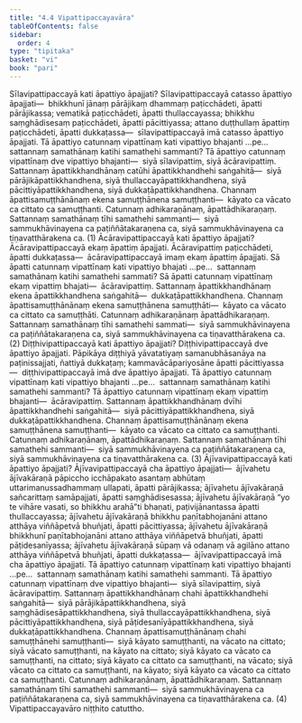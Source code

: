 ```yaml
---
title: "4.4 Vipattipaccayavāra"
tableOfContents: false
sidebar:
  order: 4
type: "tipitaka"
basket: "vi"
book: "pari"
---
```



<DynamicBreadcrumb />

<Division number="284" book="pari" bookNo="5" page="177">

<Paragraph number="1215" book="pari">
Sīlavipattipaccayā kati āpattiyo āpajjati? Sīlavipattipaccayā catasso āpattiyo āpajjati—  bhikkhunī jānaṃ pārājikaṃ dhammaṃ paṭicchādeti, āpatti pārājikassa; vematikā paṭicchādeti, āpatti thullaccayassa; bhikkhu saṃghādisesaṃ paṭicchādeti, āpatti pācittiyassa; attano duṭṭhullaṃ āpattiṃ paṭicchādeti, āpatti dukkaṭassa—  sīlavipattipaccayā imā catasso āpattiyo āpajjati.
</Paragraph>

<Paragraph number="1216" book="pari">
Tā āpattiyo catunnaṃ vipattīnaṃ kati vipattiyo bhajanti …pe…  sattannaṃ samathānaṃ katihi samathehi sammanti? Tā āpattiyo catunnaṃ vipattīnaṃ dve vipattiyo bhajanti—  siyā sīlavipattiṃ, siyā ācāravipattiṃ. Sattannaṃ āpattikkhandhānaṃ catūhi āpattikkhandhehi saṅgahitā—  siyā pārājikāpattikkhandhena, siyā thullaccayāpattikkhandhena, siyā pācittiyāpattikkhandhena, siyā dukkaṭāpattikkhandhena. Channaṃ āpattisamuṭṭhānānaṃ ekena samuṭṭhānena samuṭṭhanti—  kāyato ca vācato ca cittato ca samuṭṭhanti. Catunnaṃ adhikaraṇānaṃ, āpattādhikaraṇaṃ. Sattannaṃ samathānaṃ tīhi samathehi sammanti—  siyā sammukhāvinayena ca paṭiññātakaraṇena ca, siyā sammukhāvinayena ca tiṇavatthārakena ca. (1)
</Paragraph>

</Division>
<Division number="285" book="pari" bookNo="5" page="177">

<Paragraph number="1217" book="pari">
Ācāravipattipaccayā kati āpattiyo āpajjati? Ācāravipattipaccayā ekaṃ āpattiṃ āpajjati. Ācāravipattiṃ paṭicchādeti, āpatti dukkaṭassa—  ācāravipattipaccayā imaṃ ekaṃ āpattiṃ āpajjati.
</Paragraph>

<Paragraph number="1218" book="pari">
Sā āpatti catunnaṃ vipattīnaṃ kati vipattiyo bhajati …pe…  sattannaṃ samathānaṃ katihi samathehi sammati? Sā āpatti catunnaṃ vipattīnaṃ ekaṃ vipattiṃ bhajati—  ācāravipattiṃ. Sattannaṃ āpattikkhandhānaṃ ekena āpattikkhandhena saṅgahitā—  dukkaṭāpattikkhandhena. Channaṃ āpattisamuṭṭhānānaṃ ekena samuṭṭhānena samuṭṭhāti—  kāyato ca vācato ca cittato ca samuṭṭhāti. Catunnaṃ adhikaraṇānaṃ āpattādhikaraṇaṃ. Sattannaṃ samathānaṃ tīhi samathehi sammati—  siyā sammukhāvinayena ca paṭiññātakaraṇena ca, siyā sammukhāvinayena ca tiṇavatthārakena ca. (2)
</Paragraph>

</Division>
<Division number="286" book="pari" bookNo="5" page="178">

<Paragraph number="1219" book="pari">
Diṭṭhivipattipaccayā kati āpattiyo āpajjati? Diṭṭhivipattipaccayā dve āpattiyo āpajjati. Pāpikāya diṭṭhiyā yāvatatiyaṃ samanubhāsanāya na paṭinissajjati, ñattiyā dukkaṭaṃ; kammavācāpariyosāne āpatti pācittiyassa—  diṭṭhivipattipaccayā imā dve āpattiyo āpajjati.
</Paragraph>

<Paragraph number="1220" book="pari">
Tā āpattiyo catunnaṃ vipattīnaṃ kati vipattiyo bhajanti …pe…  sattannaṃ samathānaṃ katihi samathehi sammanti? Tā āpattiyo catunnaṃ vipattīnaṃ ekaṃ vipattiṃ bhajanti—  ācāravipattiṃ. Sattannaṃ āpattikkhandhānaṃ dvīhi āpattikkhandhehi saṅgahitā—  siyā pācittiyāpattikkhandhena, siyā dukkaṭāpattikkhandhena. Channaṃ āpattisamuṭṭhānānaṃ ekena samuṭṭhānena samuṭṭhanti—  kāyato ca vācato ca cittato ca samuṭṭhanti. Catunnaṃ adhikaraṇānaṃ, āpattādhikaraṇaṃ. Sattannaṃ samathānaṃ tīhi samathehi sammanti—  siyā sammukhāvinayena ca paṭiññātakaraṇena ca, siyā sammukhāvinayena ca tiṇavatthārakena ca. (3)
</Paragraph>

</Division>
<Division number="287" book="pari" bookNo="5" page="178">

<Paragraph number="1221" book="pari">
Ājīvavipattipaccayā kati āpattiyo āpajjati? Ājīvavipattipaccayā cha āpattiyo āpajjati—  ājīvahetu ājīvakāraṇā pāpiccho icchāpakato asantaṃ abhūtaṃ uttarimanussadhammaṃ ullapati, āpatti pārājikassa; ājīvahetu ājīvakāraṇā sañcarittaṃ samāpajjati, āpatti saṃghādisesassa; ājīvahetu ājīvakāraṇā “yo te vihāre vasati, so bhikkhu arahā”ti bhaṇati, paṭivijānantassa āpatti thullaccayassa; ājīvahetu ājīvakāraṇā bhikkhu paṇītabhojanāni attano atthāya viññāpetvā bhuñjati, āpatti pācittiyassa; ājīvahetu ājīvakāraṇā bhikkhunī paṇītabhojanāni attano atthāya viññāpetvā bhuñjati, āpatti pāṭidesanīyassa; ājīvahetu ājīvakāraṇā sūpaṃ vā odanaṃ vā agilāno attano atthāya viññāpetvā bhuñjati, āpatti dukkaṭassa—  ājīvavipattipaccayā imā cha āpattiyo āpajjati.
</Paragraph>

<Paragraph number="1222" book="pari">
Tā āpattiyo catunnaṃ vipattīnaṃ kati vipattiyo bhajanti …pe…  sattannaṃ samathānaṃ katihi samathehi sammanti. Tā āpattiyo catunnaṃ vipattīnaṃ dve vipattiyo bhajanti—  siyā sīlavipattiṃ, siyā ācāravipattiṃ. Sattannaṃ āpattikkhandhānaṃ chahi āpattikkhandhehi saṅgahitā—  siyā pārājikāpattikkhandhena, siyā saṃghādisesāpattikkhandhena, siyā thullaccayāpattikkhandhena, siyā pācittiyāpattikkhandhena, siyā pāṭidesanīyāpattikkhandhena, siyā dukkaṭāpattikkhandhena. Channaṃ āpattisamuṭṭhānānaṃ chahi samuṭṭhānehi samuṭṭhanti—  siyā kāyato samuṭṭhanti, na vācato na cittato; siyā vācato samuṭṭhanti, na kāyato na cittato; siyā kāyato ca vācato ca samuṭṭhanti, na cittato; siyā kāyato ca cittato ca samuṭṭhanti, na vācato; siyā vācato ca cittato ca samuṭṭhanti, na kāyato; siyā kāyato ca vācato ca cittato ca samuṭṭhanti. Catunnaṃ adhikaraṇānaṃ, āpattādhikaraṇaṃ. Sattannaṃ samathānaṃ tīhi samathehi sammanti—  siyā sammukhāvinayena ca paṭiññātakaraṇena ca, siyā sammukhāvinayena ca tiṇavatthārakena ca. (4)

</Paragraph>
</Division>

<Paragraph number="1223" type="center" book="pari">
Vipattipaccayavāro niṭṭhito catuttho.
</Paragraph>
